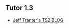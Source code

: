 == Tutor 1.3 ==

* [https://jefftranter.blogspot.com/2016/11/building-68000-single-board-computer.html Jeff Tranter's TS2 BLOG]

